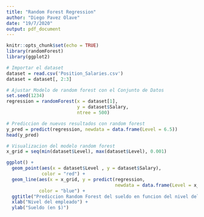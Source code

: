```yaml
---
title: "Random Forest Regression"
author: "Diego Pavez Olave"
date: "19/7/2020"
output: pdf_document
---
```



```r
knitr::opts_chunk$set(echo = TRUE)
library(randomForest)
library(ggplot2)
```

```r
# Importar el dataset
dataset = read.csv('Position_Salaries.csv')
dataset = dataset[, 2:3]
```
```r
# Ajustar Modelo de random forest con el Conjunto de Datos
set.seed(1234)
regression = randomForest(x = dataset[1],
                          y = dataset$Salary,
                          ntree = 500)
```

```r
# Prediccion de nuevos resultados con random forest
y_pred = predict(regression, newdata = data.frame(Level = 6.5))
head(y_pred)
```


```r

# Visualizacion del modelo random forest
x_grid = seq(min(dataset$Level), max(dataset$Level), 0.001)

ggplot() +
  geom_point(aes(x = dataset$Level , y = dataset$Salary),
             color = "red") +
  geom_line(aes(x = x_grid, y = predict(regression, 
                                        newdata = data.frame(Level = x_grid))),
            color = "blue") +
  ggtitle("Prediccion Random Forest del sueldo en funcion del nivel del empleado") +
  xlab("Nivel del empleado") +
  ylab("Sueldo (en $)")
```